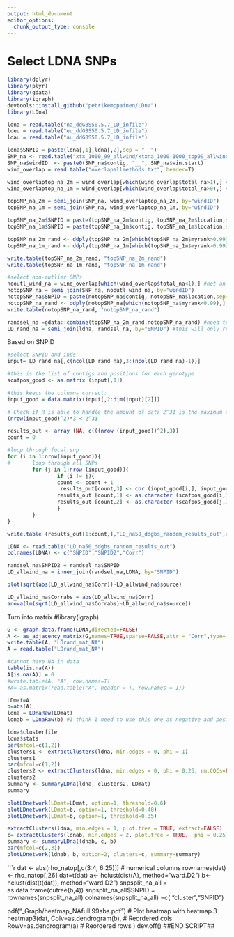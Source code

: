 ```yaml
---
output: html_document
editor_options: 
  chunk_output_type: console
---
```

**Select LDNA SNPs**
===


```r
library(dplyr)
library(plyr)
library(gdata)
library(igraph)
devtools::install_github("petrikemppainen/LDna")
library(LDna)
```


```r
ldna = read.table("na_ddGBS50.5.7_LD_infile")
ldeu = read.table("eu_ddGBS50.5.7_LD_infile")
ldau = read.table("au_ddGBS50.5.7_LD_infile")
```


```r
ldna$SNPID = paste(ldna[,1],ldna[,2],sep = "__")
SNP_na <- read.table("xtx_1000_99_allwind/xtxna_1000-1000_top99_allwinds_SNPinfo", header=T)
SNP_na$windID  <- paste0(SNP_na$contig, "__", SNP_na$win.start)
wind_overlap = read.table("overlapallmethods.txt", header=T)
```

```r
wind_overlaptop_na_2m = wind_overlap[which(wind_overlap$total_na>1),] #outlier windows in 2 or more methods
wind_overlaptop_na_1m = wind_overlap[which(wind_overlap$total_na>0),] #outlier windows in 1 or more methods

topSNP_na_2m = semi_join(SNP_na, wind_overlaptop_na_2m, by="windID")
topSNP_na_1m = semi_join(SNP_na, wind_overlaptop_na_1m, by="windID")

topSNP_na_2m$SNPID = paste(topSNP_na_2m$contig, topSNP_na_2m$location,sep="__")
topSNP_na_1m$SNPID = paste(topSNP_na_1m$contig, topSNP_na_1m$location,sep="__")

topSNP_na_2m_rand <- ddply(topSNP_na_2m[which(topSNP_na_2m$myrank>0.99),], ~windID, function(x){ ndf <- x[sample(nrow(x),1), ]})
topSNP_na_1m_rand <- ddply(topSNP_na_1m[which(topSNP_na_1m$myrank>0.99),], ~windID, function(x){ ndf <- x[sample(nrow(x),1), ]})

write.table(topSNP_na_2m_rand, "topSNP_na_2m_rand")
write.table(topSNP_na_1m_rand, "topSNP_na_1m_rand")

#select non-outlier SNPs
nooutl_wind_na = wind_overlap[which(wind_overlap$total_na<1),] #not an outlier window in any method
notopSNP_na = semi_join(SNP_na, nooutl_wind_na, by="windID")
notopSNP_na$SNPID = paste(notopSNP_na$contig, notopSNP_na$location,sep="__")
notopSNP_na_rand <- ddply(notopSNP_na[which(notopSNP_na$myrank<0.99),], ~windID, function(x){ndf <- x[sample(nrow(x),1), ]})
write.table(notopSNP_na_rand, "notopSNP_na_rand")

randsel_na =gdata::combine(topSNP_na_2m_rand,notopSNP_na_rand) #need to detach dplyr
LD_rand_na = semi_join(ldna, randsel_na, by="SNPID") #this will only retain the random SNPs as selected above (>50% missing data will be removed)
```

Based on SNPID
```r
#select SNPID and inds
input= LD_rand_na[,c(ncol(LD_rand_na),3:(ncol(LD_rand_na)-1))]

#this is the list of contigs and positions for each genotype
scafpos_good <- as.matrix (input[,1])

#this keeps the columns correct: 
input_good = data.matrix(input[,2:dim(input)[2]])

# Check if R is able to handle the amount of data 2^31 is the maximum extent of each dimension of an array R is able to handle
(nrow(input_good)^2)*3 < 2^31

results_out <- array (NA, c(((nrow (input_good))^2),3))
count = 0

#loop through focal snp
for (i in 1:nrow(input_good)){
#       loop through all SNPs
        for (j in 1:nrow (input_good)){
                if (i != j){
                count <- count + 1
                 results_out[count,3] <- cor (input_good[i,], input_good[j,], use = "pairwise.complete.obs")
                results_out [count,1] <- as.character (scafpos_good[i,1])
                results_out [count,2] <- as.character (scafpos_good[j,1])
                }
        }
}

write.table (results_out[1:count,],"LD_na50_ddgbs_random_results_out",row.names = F, col.names = F, quote = F)
```

```r
LDNA <- read.table("LD_na50_ddgbs_random_results_out")
colnames(LDNA) <- c("SNPID","SNPID2","Corr")

randsel_na$SNPID2 = randsel_na$SNPID
LD_allwind_na = inner_join(randsel_na,LDNA, by="SNPID")

plot(sqrt(abs(LD_allwind_na$Corr))~LD_allwind_na$source)

LD_allwind_na$Corrabs = abs(LD_allwind_na$Corr)
anova(lm(sqrt(LD_allwind_na$Corrabs)~LD_allwind_na$source))
```

Turn into matrix #library(igraph)
```r
G <- graph.data.frame(LDNA,directed=FALSE)
A <- as_adjacency_matrix(G,names=TRUE,sparse=FALSE,attr = "Corr",type='lower')
write.table(A, "LDrand_mat_NA")
A = read.table("LDrand_mat_NA")

#cannot have NA in data
table(is.na(A))
A[is.na(A)] = 0
#write.table(A, "A", row.names=T)
#A= as.matrix(read.table("A", header = T, row.names = 1))

LDmat=A
b=abs(A)
ldna = LDnaRaw(LDmat)
ldnab = LDnaRaw(b) #I think I need to use this one as negative and positive correlations only depend on the ancestral state (i.e. allele at reference genome)

ldna$clusterfile
ldna$stats
par(mfcol=c(1,2))
clusters1 <- extractClusters(ldna, min.edges = 0, phi = 1)
clusters1
par(mfcol=c(1,2))
clusters2 <- extractClusters(ldna, min.edges = 0, phi = 0.25, rm.COCs=FALSE)
clusters2
summary <- summaryLDna(ldna, clusters2, LDmat)
summary

plotLDnetwork(LDmat=LDmat, option=1, threshold=0.6)
plotLDnetwork(LDmat=b, option=1, threshold=0.40)
plotLDnetwork(LDmat=b, option=1, threshold=0.35)

extractClusters(ldna, min.edges = 1, plot.tree = TRUE, extract=FALSE)
c= extractClusters(ldnab, min.edges = 2, plot.tree = TRUE,  phi = 0.25)
summary <- summaryLDna(ldnab, c, b)
par(mfcol=c(2,3))
plotLDnetwork(ldnab, b, option=2, clusters=c, summary=summary)
```

```r
dat <- abs(rho_natop[,c(3:4, 6:25)])  # numerical columns
rownames(dat) <- rho_natop[,26]
dat=t(dat)
a<- hclust(dist(A), method="ward.D2")
b<-hclust(dist(t(dat)), method="ward.D2")
snpsplit_na_all = as.data.frame(cutree(b,4))
snpsplit_na_all$SNPID = rownames(snpsplit_na_all)
colnames(snpsplit_na_all) =c( "cluster","SNPID")

pdf("_Graph/heatmap_NAfull.99abs.pdf")
# Plot heatmap with heatmap.3
heatmap3(dat,
          Colv=as.dendrogram(b),     # Reordered cols
          Rowv=as.dendrogram(a)     # Reordered rows
         ) 
dev.off()
##END SCRIPT##